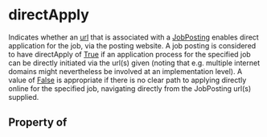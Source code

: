 # directApply

Indicates whether an <a class="localLink" href="/url">url</a> that is associated with a <a class="localLink" href="/JobPosting">JobPosting</a> enables direct application for the job, via the posting website. A job posting is considered to have directApply of <a class="localLink" href="/True">True</a> if an application process for the specified job can be directly initiated via the url(s) given (noting that e.g. multiple internet domains might nevertheless be involved at an implementation level). A value of <a class="localLink" href="/False">False</a> is appropriate if there is no clear path to applying directly online for the specified job, navigating directly from the JobPosting url(s) supplied.

## Property of



